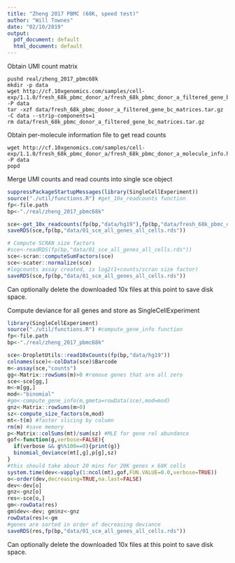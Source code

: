 ```yaml
---
title: "Zheng 2017 PBMC (68K, speed test)"
author: "Will Townes"
date: "02/10/2019"
output:
  pdf_document: default
  html_document: default
---
```


Obtain UMI count matrix 

```
pushd real/zheng_2017_pbmc68k
mkdir -p data
wget http://cf.10xgenomics.com/samples/cell-exp/1.1.0/fresh_68k_pbmc_donor_a/fresh_68k_pbmc_donor_a_filtered_gene_bc_matrices.tar.gz -P data
tar -xzf data/fresh_68k_pbmc_donor_a_filtered_gene_bc_matrices.tar.gz -C data --strip-components=1
rm data/fresh_68k_pbmc_donor_a_filtered_gene_bc_matrices.tar.gz
```

Obtain per-molecule information file to get read counts

```
wget http://cf.10xgenomics.com/samples/cell-exp/1.1.0/fresh_68k_pbmc_donor_a/fresh_68k_pbmc_donor_a_molecule_info.h5 -P data
popd
```

Merge UMI counts and read counts into single sce object

```r
suppressPackageStartupMessages(library(SingleCellExperiment))
source("./util/functions.R") #get_10x_readcounts function
fp<-file.path
bp<-"./real/zheng_2017_pbmc68k"

sce<-get_10x_readcounts(fp(bp,"data/hg19"),fp(bp,"data/fresh_68k_pbmc_donor_a_molecule_info.h5"))
saveRDS(sce,fp(bp,"data/01_sce_all_genes_all_cells.rds"))

# Compute SCRAN size factors
#sce<-readRDS(fp(bp,"data/01_sce_all_genes_all_cells.rds"))
sce<-scran::computeSumFactors(sce)
sce<-scater::normalize(sce)
#logcounts assay created, is log2(1+counts/scran size factor)
saveRDS(sce,fp(bp,"data/01_sce_all_genes_all_cells.rds"))
```

Can optionally delete the downloaded 10x files at this point to save disk space.



Compute deviance for all genes and store as SingleCellExperiment

```r
library(SingleCellExperiment)
source("./util/functions.R") #compute_gene_info function
fp<-file.path
bp<-"./real/zheng_2017_pbmc68k"

sce<-DropletUtils::read10xCounts(fp(bp,"data/hg19"))
colnames(sce)<-colData(sce)$Barcode
m<-assay(sce,"counts")
gg<-Matrix::rowSums(m)>0 #remove genes that are all zero
sce<-sce[gg,]
m<-m[gg,]
mod<-"binomial"
#gm<-compute_gene_info(m,gmeta=rowData(sce),mod=mod)
gnz<-Matrix::rowSums(m>0)
sz<-compute_size_factors(m,mod)
mt<-t(m) #faster slicing by column
rm(m) #save memory
p<-Matrix::colSums(mt)/sum(sz) #MLE for gene rel abundance
gof<-function(g,verbose=FALSE){ 
  if(verbose && g%%100==0){print(g)}
  binomial_deviance(mt[,g],p[g],sz) 
}
#this should take about 20 mins for 20K genes x 68K cells
system.time(dev<-vapply(1:ncol(mt),gof,FUN.VALUE=0.0,verbose=TRUE))
o<-order(dev,decreasing=TRUE,na.last=FALSE)
dev<-dev[o]
gnz<-gnz[o]
res<-sce[o,]
gm<-rowData(res)
gm$dev<-dev; gm$nz<-gnz
rowData(res)<-gm
#genes are sorted in order of decreasing deviance
saveRDS(res,fp(bp,"data/01_sce_all_genes_all_cells.rds"))
```

Can optionally delete the downloaded 10x files at this point to save disk space.


